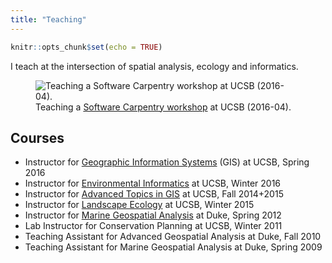 ```yaml
---
title: "Teaching"
---
```


```r
knitr::opts_chunk$set(echo = TRUE)
```

I teach at the intersection of spatial analysis, ecology and informatics.

![Teaching a [Software Carpentry workshop](http://remi-daigle.github.io/2016-04-15-UCSB/) at UCSB (2016-04).](images/bbest_swcarpentry.jpg)

## Courses

- Instructor for [Geographic Information Systems](https://drive.google.com/open?id=0B99FvPajGTwJTGRYWEZJNGVWamM) (GIS) at UCSB, Spring 2016
- Instructor for [Environmental Informatics](http://ucsb-bren.github.io/env-info) at UCSB, Winter 2016
- Instructor for [Advanced Topics in GIS](http://ucsb-bren.github.io/esm296-4f/) at UCSB, Fall 2014+2015
- Instructor for [Landscape Ecology](http://bbest.github.io/landscape-ecology-labs/) at UCSB, Winter 2015
- Instructor for [Marine Geospatial Analysis](https://drive.google.com/open?id=0B99FvPajGTwJYjVjUEx5WnRqV3YyeEhsVDBmZWg2YlI3NTh3) at Duke, Spring 2012
- Lab Instructor for Conservation Planning at UCSB, Winter 2011
- Teaching Assistant for Advanced Geospatial Analysis at Duke, Fall 2010
- Teaching Assistant for Marine Geospatial Analysis at Duke, Spring 2009